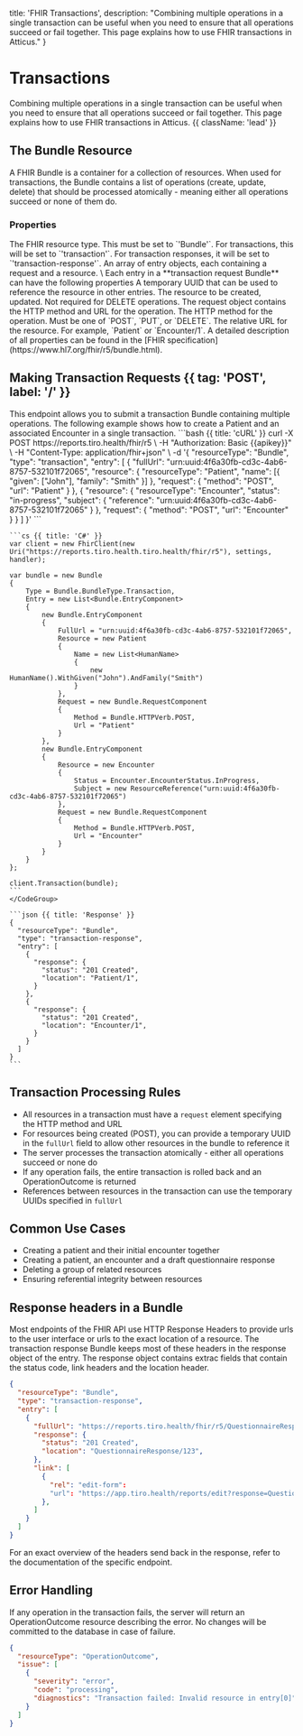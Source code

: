   title: 'FHIR Transactions',
  description: "Combining multiple operations in a single transaction can be useful when you need to ensure that all operations succeed or fail together. This page explains how to use FHIR transactions in Atticus."
}

# Transactions

Combining multiple operations in a single transaction can be useful when you need to ensure that all operations succeed or fail together. This page explains how to use FHIR transactions in Atticus. {{ className: 'lead' }}

## The Bundle Resource

A FHIR Bundle is a container for a collection of resources. When used for transactions, the Bundle contains a list of operations (create, update, delete) that should be processed atomically - meaning either all operations succeed or none of them do.

### Properties
<Properties>
  <Property name="resourceType" type="'Bundle'" required>
    The FHIR resource type. This must be set to `'Bundle'`.
  </Property>
  <Property name="type" type="code" required>
    For transactions, this will be set to `'transaction'`. For transaction responses, it will be set to `'transaction-response'`.
  </Property>
  <Property name="entry" type="Entry[]" required>
    An array of entry objects, each containing a request and a resource.
    \
    Each entry in a **transaction request Bundle** can have the following properties
    <Properties>
        <Property name="fullUrl" type='uri'>
          A temporary UUID that can be used to reference the resource in other entries.
        </Property>
        <Property name="resource" type="Resource">
          The resource to be created, updated. Not required for DELETE operations.
        </Property>
        <Property name="request">
          The request object contains the HTTP method and URL for the operation.
          <Properties>
            <Property name="method" type="code" required>
              The HTTP method for the operation. Must be one of `POST`, `PUT`, or `DELETE`.
            </Property>
            <Property name="url" type="string" required>
              The relative URL for the resource. For example, `Patient` or `Encounter/1`.
            </Property>
          </Properties>
        </Property>
    </Properties>
  </Property>
</Properties>
A detailed description of all properties can be found in the [FHIR specification](https://www.hl7.org/fhir/r5/bundle.html).

## Making Transaction Requests {{ tag: 'POST', label: '/' }}

<Row>
  <Col>
    This endpoint allows you to submit a transaction Bundle containing multiple operations. The following example shows how to create a Patient and an associated Encounter in a single transaction.
  </Col>
  <Col sticky>
    <CodeGroup title="Request" tag="POST" label="/">
    ```bash {{ title: 'cURL' }}
    curl -X POST https://reports.tiro.health/fhir/r5 \
      -H "Authorization: Basic {{apikey}}" \
      -H "Content-Type: application/fhir+json" \
      -d '{
        "resourceType": "Bundle",
        "type": "transaction",
        "entry": [
          {
            "fullUrl": "urn:uuid:4f6a30fb-cd3c-4ab6-8757-532101f72065",
            "resource": {
              "resourceType": "Patient",
              "name": [{
                "given": ["John"],
                "family": "Smith"
              }]
            },
            "request": {
              "method": "POST",
              "url": "Patient"
            }
          },
          {
            "resource": {
              "resourceType": "Encounter",
              "status": "in-progress",
              "subject": {
                "reference": "urn:uuid:4f6a30fb-cd3c-4ab6-8757-532101f72065"
              }
            },
            "request": {
              "method": "POST",
              "url": "Encounter"
            }
          }
        ]
      }'
    ```

    ```cs {{ title: 'C#' }}
    var client = new FhirClient(new Uri("https://reports.tiro.health.tiro.health/fhir/r5"), settings, handler);

    var bundle = new Bundle
    {
        Type = Bundle.BundleType.Transaction,
        Entry = new List<Bundle.EntryComponent>
        {
            new Bundle.EntryComponent
            {
                FullUrl = "urn:uuid:4f6a30fb-cd3c-4ab6-8757-532101f72065",
                Resource = new Patient
                {
                    Name = new List<HumanName>
                    {
                        new HumanName().WithGiven("John").AndFamily("Smith")
                    }
                },
                Request = new Bundle.RequestComponent
                {
                    Method = Bundle.HTTPVerb.POST,
                    Url = "Patient"
                }
            },
            new Bundle.EntryComponent
            {
                Resource = new Encounter
                {
                    Status = Encounter.EncounterStatus.InProgress,
                    Subject = new ResourceReference("urn:uuid:4f6a30fb-cd3c-4ab6-8757-532101f72065")
                },
                Request = new Bundle.RequestComponent
                {
                    Method = Bundle.HTTPVerb.POST,
                    Url = "Encounter"
                }
            }
        }
    };

    client.Transaction(bundle);
    ```
    </CodeGroup>

    ```json {{ title: 'Response' }}
    {
      "resourceType": "Bundle",
      "type": "transaction-response",
      "entry": [
        {
          "response": {
            "status": "201 Created",
            "location": "Patient/1",
          }
        },
        {
          "response": {
            "status": "201 Created",
            "location": "Encounter/1",
          }
        }
      ]
    }
    ```
  </Col>
</Row>

## Transaction Processing Rules

- All resources in a transaction must have a `request` element specifying the HTTP method and URL
- For resources being created (POST), you can provide a temporary UUID in the `fullUrl` field to allow other resources in the bundle to reference it
- The server processes the transaction atomically - either all operations succeed or none do
- If any operation fails, the entire transaction is rolled back and an OperationOutcome is returned
- References between resources in the transaction can use the temporary UUIDs specified in `fullUrl`

## Common Use Cases

- Creating a patient and their initial encounter together
- Creating a patient, an encounter and a draft questionnaire response
- Deleting a group of related resources
- Ensuring referential integrity between resources

## Response headers in a Bundle
Most endpoints of the FHIR API use HTTP Response Headers to provide urls to the user interface or urls to the exact location of a resource.
The transaction response Bundle keeps most of these headers in the response object of the entry. The response object contains extrac fields that contain the status code, link headers and the location header.

```json
{
  "resourceType": "Bundle",
  "type": "transaction-response",
  "entry": [
    {
      "fullUrl": "https://reports.tiro.health/fhir/r5/QuestionnaireResponse/123",
      "response": {
        "status": "201 Created",
        "location": "QuestionnaireResponse/123",
      },
      "link": [
        {
          "rel": "edit-form":
          "url": "https://app.tiro.health/reports/edit?response=QuestionnaireResponse/123"
        },
      ]
    }
  ]
}
```

For an exact overview of the headers send back in the response, refer to the documentation of the specific endpoint.


## Error Handling

If any operation in the transaction fails, the server will return an OperationOutcome resource describing the error. No changes will be committed to the database in case of failure.

```json
{
  "resourceType": "OperationOutcome",
  "issue": [
    {
      "severity": "error",
      "code": "processing",
      "diagnostics": "Transaction failed: Invalid resource in entry[0]"
    }
  ]
}
```
